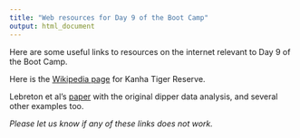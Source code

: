 ```yaml
---
title: "Web resources for Day 9 of the Boot Camp"
output: html_document
---
```


Here are some useful links to resources on the internet relevant to Day 9 of the Boot Camp.

Here is the [Wikipedia page](https://en.wikipedia.org/wiki/Kanha_Tiger_Reserve) for Kanha Tiger Reserve.

Lebreton et al's  [paper](http://multievent.sciencesconf.org/conference/multievent/pages/Lebreton_EcoMonog_1992.pdf)  with the original dipper data analysis, and several other examples too.

_Please let us know if any of these links does not work._


